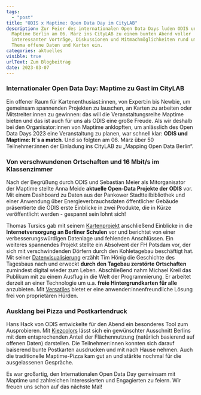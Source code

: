 ```yaml
---
tags:
  - "post"
title: "ODIS x Maptime: Open Data Day im CityLAB"
description: Zur Feier des internationalen Open Data Days luden ODIS und
  Maptime Berlin am 06. März ins CityLAB zu einem bunten Abend voller
  interessanter Vorträge, Diskussionen und Mitmachmöglichkeiten rund um das
  Thema offene Daten und Karten ein.
categories: aktuelles
visible: true
urlText: Zum Blogbeitrag
date: 2023-03-07
---
```


### Internationaler Open Data Day: Maptime zu Gast im CityLAB

Ein offener Raum für Kartenenthusiast:innen, von Expert:in bis Newbie, um gemeinsam spannenden Projekten zu lauschen, an Karten zu arbeiten oder Mitstreiter:innen zu gewinnen: das will die Veranstaltungsreihe Maptime bieten und das ist auch für uns als ODIS eine große Freude. Als wir deshalb bei den Organisator:innen von Maptime anklopften, um anlässlich des Open Data Days 2023 eine Veranstaltung zu planen, war schnell klar: **ODIS und Maptime: It´s a match**. Und so folgten am 06. März über 50 Teilnehmer:innen der Einladung ins CityLAB zu „Mapping Open Data Berlin“.



<ImageSection
  src={image1}
  caption="Full House im CityLAB Berlin"
/>

### Von verschwundenen Ortschaften und 16 Mbit/s im Klassenzimmer

Nach der Begrüßung durch ODIS und Sebastian Meier als Mitorganisator der Maptime stellte Anna Meide **aktuelle Open-Data Projekte der ODIS** vor. Mit einem Dashboard zu Daten aus der Pankower Stadtteilbibliothek und einer Anwendung über Energieverbrauchsdaten öffentlicher Gebäude präsentierte die ODIS erste Einblicke in zwei Produkte, die in Kürze veröffentlicht werden - gespannt sein lohnt sich!

Thomas Tursics gab mit seinem [Kartenprojekt](https://tursics.github.io/schule-breitband-2021/) anschließend Einblicke in die **Internetversorgung an Berliner Schulen** vor und berichtet von einer verbesserungswürdigen Datenlage und fehlenden Anschlüssen. Ein weiteres spannendes Projekt stellte ein Absolvent der FH Potsdam vor, der sich mit verschwindenden Dörfern durch den Kohletagebau beschäftigt hat. Mit seiner [Datenvisualisierung](https://verschwundene-ortschaften.honigmitoe.de) erzählt Tim Hönig die Geschichte des Tagesbaus nach und erweckt **durch den Tagebau zerstörte Ortschaften** zumindest digital wieder zum Leben. Abschließend nahm Michael Kreil das Publikum mit zu einem Ausflug in die Welt der Programmierung. Er arbeitet derzeit an einer Technologie um u.a. **freie Hintergrundkarten für alle** anzubieten. Mit [Versatiles](https://github.com/versatiles-org) bietet er eine anwender:innenfreundliche Lösung frei von proprietären Hürden.


<ImageSection
  src={image2}
  caption="Spannende Vorträge von Tim Hönig, Thomas Tursics und Michael Kreil"
/>

### Ausklang bei Pizza und Postkartendruck

Hans Hack von ODIS entwickelte für den Abend ein besonderes Tool zum Ausprobieren. Mit [Kiezcolors](https://kiezcolors.odis-berlin.de/#13/52.49899/13.3915) lässt sich ein gewünschter Ausschnitt Berlins mit dem entsprechenden Anteil der Flächennutzung (natürlich basierend auf offenen Daten) darstellen. Die Teilnehmer:innen konnten sich darauf baiserend bunte Postkarten ausdrucken und mit nach Hause nehmen. Auch die traditionelle Maptime-Pizza kam gut an und stärkte nochmal für die ausgelassenen Gespräche.

Es war großartig, den Internationalen Open Data Day gemeinsam mit Maptime und zahlreichen Interessierten und Engagierten zu feiern. Wir freuen uns schon auf das nächste Mal!


<ImageSection
  src={image3}
  caption="Gemütlicher Ausklang bei Pizza und Postkartendruck"
/>

